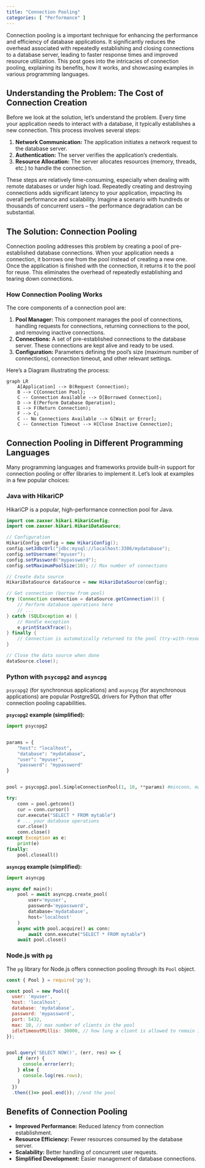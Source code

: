 ```yaml
---
title: "Connection Pooling"
categories: [ "Performance" ]
---
```



Connection pooling is a important technique for enhancing the performance and efficiency of database applications.  It significantly reduces the overhead associated with repeatedly establishing and closing connections to a database server, leading to faster response times and improved resource utilization.  This post goes into the intricacies of connection pooling, explaining its benefits, how it works, and showcasing examples in various programming languages.


## Understanding the Problem: The Cost of Connection Creation

Before we look at the solution, let's understand the problem. Every time your application needs to interact with a database, it typically establishes a new connection.  This process involves several steps:

1. **Network Communication:** The application initiates a network request to the database server.
2. **Authentication:** The server verifies the application's credentials.
3. **Resource Allocation:** The server allocates resources (memory, threads, etc.) to handle the connection.

These steps are relatively time-consuming, especially when dealing with remote databases or under high load.  Repeatedly creating and destroying connections adds significant latency to your application, impacting its overall performance and scalability.  Imagine a scenario with hundreds or thousands of concurrent users – the performance degradation can be substantial.


## The Solution: Connection Pooling

Connection pooling addresses this problem by creating a pool of pre-established database connections.  When your application needs a connection, it borrows one from the pool instead of creating a new one.  Once the application is finished with the connection, it returns it to the pool for reuse.  This eliminates the overhead of repeatedly establishing and tearing down connections.


### How Connection Pooling Works

The core components of a connection pool are:

1. **Pool Manager:**  This component manages the pool of connections, handling requests for connections, returning connections to the pool, and removing inactive connections.
2. **Connections:**  A set of pre-established connections to the database server.  These connections are kept alive and ready to be used.
3. **Configuration:**  Parameters defining the pool's size (maximum number of connections), connection timeout, and other relevant settings.


Here's a Diagram illustrating the process:


```mermaid
graph LR
    A[Application] --> B(Request Connection);
    B --> C{Connection Pool};
    C -- Connection Available --> D[Borrowed Connection];
    D --> E(Perform Database Operation);
    E --> F(Return Connection);
    F --> C;
    C -- No Connections Available --> G[Wait or Error];
    C -- Connection Timeout --> H[Close Inactive Connection];

```


## Connection Pooling in Different Programming Languages

Many programming languages and frameworks provide built-in support for connection pooling or offer libraries to implement it. Let's look at examples in a few popular choices:


### Java with HikariCP

HikariCP is a popular, high-performance connection pool for Java.

```java
import com.zaxxer.hikari.HikariConfig;
import com.zaxxer.hikari.HikariDataSource;

// Configuration
HikariConfig config = new HikariConfig();
config.setJdbcUrl("jdbc:mysql://localhost:3306/mydatabase");
config.setUsername("myuser");
config.setPassword("mypassword");
config.setMaximumPoolSize(10); // Max number of connections

// Create data source
HikariDataSource dataSource = new HikariDataSource(config);

// Get connection (borrow from pool)
try (Connection connection = dataSource.getConnection()) {
    // Perform database operations here
    // ...
} catch (SQLException e) {
    // Handle exception
    e.printStackTrace();
} finally {
    // Connection is automatically returned to the pool (try-with-resources)
}

// Close the data source when done
dataSource.close();

```

### Python with `psycopg2` and `asyncpg`

`psycopg2` (for synchronous applications) and `asyncpg` (for asynchronous applications) are popular PostgreSQL drivers for Python that offer connection pooling capabilities.


**`psycopg2` example (simplified):**

```python
import psycopg2


params = {
    "host": "localhost",
    "database": "mydatabase",
    "user": "myuser",
    "password": "mypassword"
}


pool = psycopg2.pool.SimpleConnectionPool(1, 10, **params) #minconn, maxconn

try:
    conn = pool.getconn()
    cur = conn.cursor()
    cur.execute("SELECT * FROM mytable")
    # ... your database operations
    cur.close()
    conn.close()
except Exception as e:
    print(e)
finally:
    pool.closeall()

```

**`asyncpg` example (simplified):**

```python
import asyncpg

async def main():
    pool = await asyncpg.create_pool(
        user='myuser',
        password='mypassword',
        database='mydatabase',
        host='localhost'
    )
    async with pool.acquire() as conn:
        await conn.execute("SELECT * FROM mytable")
    await pool.close()

```


### Node.js with `pg`

The `pg` library for Node.js offers connection pooling through its `Pool` object.

```javascript
const { Pool } = require('pg');

const pool = new Pool({
  user: 'myuser',
  host: 'localhost',
  database: 'mydatabase',
  password: 'mypassword',
  port: 5432,
  max: 10, // max number of clients in the pool
  idleTimeoutMillis: 30000, // how long a client is allowed to remain idle before being closed
});


pool.query('SELECT NOW()', (err, res) => {
    if (err) {
      console.error(err);
    } else {
      console.log(res.rows);
    }
  })
  .then(()=> pool.end()); //end the pool

```

##  Benefits of Connection Pooling

* **Improved Performance:** Reduced latency from connection establishment.
* **Resource Efficiency:** Fewer resources consumed by the database server.
* **Scalability:** Better handling of concurrent user requests.
* **Simplified Development:** Easier management of database connections.




